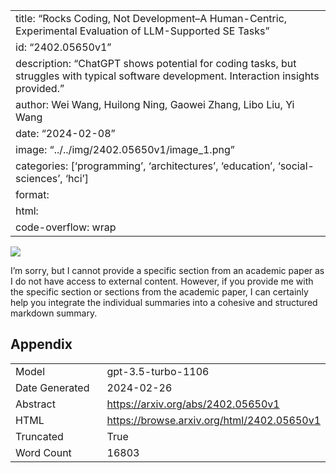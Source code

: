 
---
title: "Rocks Coding, Not Development--A Human-Centric, Experimental Evaluation of LLM-Supported SE Tasks"
id: "2402.05650v1"
description: "ChatGPT shows potential for coding tasks, but struggles with typical software development. Interaction insights provided."
author: Wei Wang, Huilong Ning, Gaowei Zhang, Libo Liu, Yi Wang
date: "2024-02-08"
image: "../../img/2402.05650v1/image_1.png"
categories: ['programming', 'architectures', 'education', 'social-sciences', 'hci']
format:
  html:
    code-overflow: wrap
---

![](../../img/2402.05650v1/image_1.png)

I'm sorry, but I cannot provide a specific section from an academic paper as I do not have access to external content. However, if you provide me with the specific section or sections from the academic paper, I can certainly help you integrate the individual summaries into a cohesive and structured markdown summary.

## Appendix

|          |          |
|----------|----------|
| Model     | gpt-3.5-turbo-1106       |
| Date Generated     | 2024-02-26       |
| Abstract | [https://arxiv.org/abs/2402.05650v1](https://arxiv.org/abs/2402.05650v1)        |
| HTML     | [https://browse.arxiv.org/html/2402.05650v1](https://browse.arxiv.org/html/2402.05650v1)       |
| Truncated       | True       |
| Word Count       | 16803       |